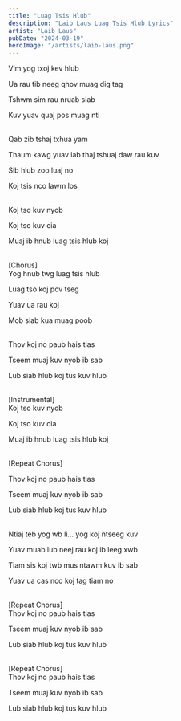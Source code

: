 ```yaml
---
title: "Luag Tsis Hlub"
description: "Laib Laus Luag Tsis Hlub Lyrics"
artist: "Laib Laus"
pubDate: "2024-03-19"
heroImage: "/artists/laib-laus.png"
---
```


Vim yog txoj kev hlub

Ua rau tib neeg qhov muag dig tag

Tshwm sim rau nruab siab

Kuv yuav quaj pos muag nti

<br />
Qab zib tshaj txhua yam

Thaum kawg yuav iab thaj tshuaj daw rau kuv

Sib hlub zoo luaj no

Koj tsis nco lawm los

<br />
Koj tso kuv nyob

Koj tso kuv cia

Muaj ib hnub luag tsis hlub koj

<br />
[Chorus]
<br />
Yog hnub twg luag tsis hlub

Luag tso koj pov tseg

Yuav ua rau koj

Mob siab kua muag poob

<br />
Thov koj no paub hais tias

Tseem muaj kuv nyob ib sab

Lub siab hlub koj tus kuv hlub

<br />
[Instrumental]
<br />
Koj tso kuv nyob

Koj tso kuv cia

Muaj ib hnub luag tsis hlub koj

<br />
[Repeat Chorus]
<br />

Thov koj no paub hais tias

Tseem muaj kuv nyob ib sab

Lub siab hlub koj tus kuv hlub

<br />
Ntiaj teb yog wb li... yog koj ntseeg kuv

Yuav muab lub neej rau koj ib leeg xwb

Tiam sis koj twb mus ntawm kuv ib sab

Yuav ua cas nco koj tag tiam no

<br />
[Repeat Chorus]
<br />
Thov koj no paub hais tias

Tseem muaj kuv nyob ib sab

Lub siab hlub koj tus kuv hlub

<br />
[Repeat Chorus]
<br />
Thov koj no paub hais tias

Tseem muaj kuv nyob ib sab

Lub siab hlub koj tus kuv hlub
